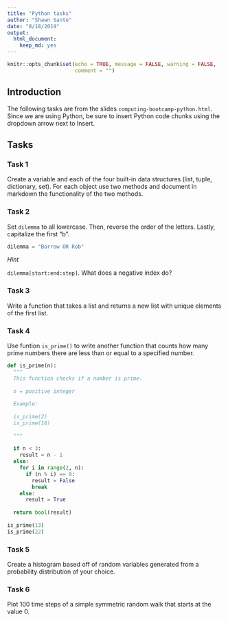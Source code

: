 ```yaml
---
title: "Python tasks"
author: "Shawn Santo"
date: "8/18/2019"
output: 
  html_document:
    keep_md: yes
---
```


```r
knitr::opts_chunk$set(echo = TRUE, message = FALSE, warning = FALSE,
                      comment = "")
```

## Introduction

The following tasks are from the slides `computing-bootcamp-python.html`.
Since we are using Python, be sure to insert Python code chunks using the
dropdown arrow next to Insert.

## Tasks

### Task 1

Create a variable and each of the four built-in data structures (list, tuple,
dictionary, set). For each object use two methods and document in markdown the
functionality of the two methods.

### Task 2

Set `dilemma` to all lowercase. Then, reverse the order of the letters. Lastly,
capitalize the first "b".

```python
dilemma = "Borrow OR Rob"
```

*Hint*

`dilemma[start:end:step]`. What does a negative index do?


### Task 3

Write a function that takes a list and returns a new list with 
unique elements of the first list.


### Task 4

Use funtion `is_prime()` to write another function that counts how many prime
numbers there are less than or equal to a specified number.

```python
def is_prime(n):
  """
  This function checks if a number is prime.
  
  n = positive integer
  
  Example:
  
  is_prime(2)
  is_prime(16)
  
  """
  
  if n < 3:
    result = n - 1
  else:
    for i in range(2, n):
      if (n % i) == 0:
        result = False
        break
    else:
      result = True
      
  return bool(result)
  
is_prime(13)
is_prime(22)
```

### Task 5

Create a histogram based off of random variables generated from a probability
distribution of your choice.

### Task 6

Plot 100 time steps of a simple symmetric random walk that starts at the value
0.
